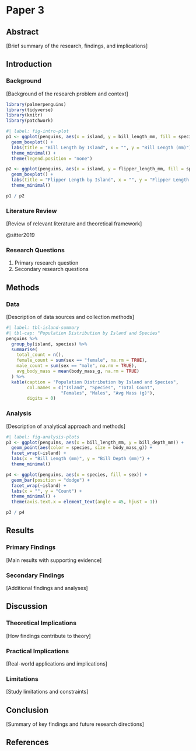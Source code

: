 # Paper 3

## Abstract

\[Brief summary of the research, findings, and implications\]

## Introduction

### Background

\[Background of the research problem and context\]

```r
library(palmerpenguins)
library(tidyverse)
library(knitr)
library(patchwork)
```

```r
#| label: fig-intro-plot
p1 <- ggplot(penguins, aes(x = island, y = bill_length_mm, fill = species)) +
  geom_boxplot() +
  labs(title = "Bill Length by Island", x = "", y = "Bill Length (mm)") +
  theme_minimal() +
  theme(legend.position = "none")

p2 <- ggplot(penguins, aes(x = island, y = flipper_length_mm, fill = species)) +
  geom_boxplot() +
  labs(title = "Flipper Length by Island", x = "", y = "Flipper Length (mm)") +
  theme_minimal()

p1 / p2
```

### Literature Review

\[Review of relevant literature and theoretical framework\]

@sitter2019

### Research Questions

1.  Primary research question
2.  Secondary research questions

## Methods

### Data

\[Description of data sources and collection methods\]

```r
#| label: tbl-island-summary
#| tbl-cap: "Population Distribution by Island and Species"
penguins %>%
  group_by(island, species) %>%
  summarise(
    total_count = n(),
    female_count = sum(sex == "female", na.rm = TRUE),
    male_count = sum(sex == "male", na.rm = TRUE),
    avg_body_mass = mean(body_mass_g, na.rm = TRUE)
  ) %>%
  kable(caption = "Population Distribution by Island and Species",
        col.names = c("Island", "Species", "Total Count", 
                     "Females", "Males", "Avg Mass (g)"),
        digits = 0)
```

### Analysis

\[Description of analytical approach and methods\]

```r
#| label: fig-analysis-plots
p3 <- ggplot(penguins, aes(x = bill_length_mm, y = bill_depth_mm)) +
  geom_point(aes(color = species, size = body_mass_g)) +
  facet_wrap(~island) +
  labs(x = "Bill Length (mm)", y = "Bill Depth (mm)") +
  theme_minimal()

p4 <- ggplot(penguins, aes(x = species, fill = sex)) +
  geom_bar(position = "dodge") +
  facet_wrap(~island) +
  labs(x = "", y = "Count") +
  theme_minimal() +
  theme(axis.text.x = element_text(angle = 45, hjust = 1))

p3 / p4
```

## Results

### Primary Findings

\[Main results with supporting evidence\]

### Secondary Findings

\[Additional findings and analyses\]

## Discussion

### Theoretical Implications

\[How findings contribute to theory\]

### Practical Implications

\[Real-world applications and implications\]

### Limitations

\[Study limitations and constraints\]

## Conclusion

\[Summary of key findings and future research directions\]

## References
